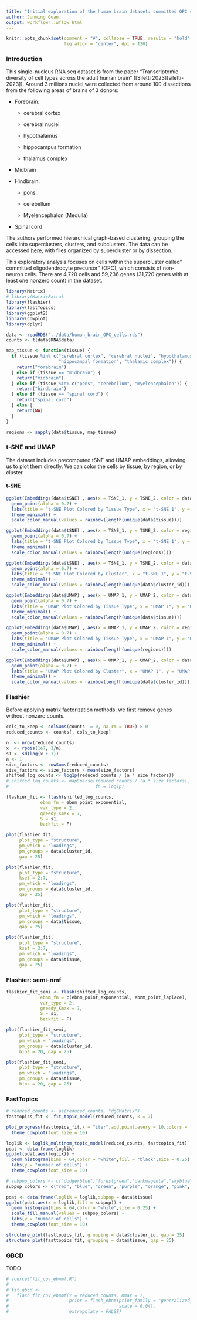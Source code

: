 ```yaml
---
title: "Initial exploration of the human brain dataset: committed OPC cells"
author: Junming Guan
output: workflowr::wflow_html
---
```


```r
knitr::opts_chunk$set(comment = "#", collapse = TRUE, results = "hold",
                      fig.align = "center", dpi = 120)
```

### Introduction

This single-nucleus RNA seq dataset is from the paper "Transcriptomic
diversity of cell types across the adult human brain"
([Siletti 2023][siletti-2023]). Around 3 millions nuclei were
collected from around 100 dissections from the following areas of
brains of 3 donors:

-   Forebrain:

    -   cerebral cortex

    -   cerebral nuclei

    -   hypothalamus

    -   hippocampus formation

    -   thalamus complex

-   Midbrain

-   Hindbrain:

    -   pons

    -   cerebellum

    -   Myelencephalon (Medulla)

-   Spinal cord

The authors performed hierarchical graph-based clustering, grouping
the cells into superclusters, clusters, and subclusters. The data can
be accessed [here][hca-brain-data], with files organized by
supercluster or by dissection.

This exploratory analysis focuses on cells within the supercluster
called" committed oligodendrocyte precursor" (OPC), which consists of
non-neuron cells. There are 4,720 cells and 59,236 genes (31,720 genes
with at least one nonzero count) in the dataset.

```r
library(Matrix)
# library(MatrixExtra)
library(flashier)
library(fastTopics)
library(ggplot2)
library(cowplot)
library(dplyr)
```

```r
data <- readRDS("../data/human_brain_OPC_cells.rds")
counts <- t(data$RNA$data)
```


```r
map_tissue <- function(tissue) {
  if (tissue %in% c("cerebral cortex", "cerebral nuclei", "hypothalamus", 
                    "hippocampal formation", "thalamic complex")) {
    return("forebrain")
  } else if (tissue == "midbrain") {
    return("midbrain")
  } else if (tissue %in% c("pons", "cerebellum", "myelencephalon")) {
    return("hindbrain")
  } else if (tissue == "spinal cord") {
    return("spinal cord")
  } else {
    return(NA)
  }
}

regions <- sapply(data$tissue, map_tissue)

```

### t-SNE and UMAP

The dataset includes precomputed tSNE and UMAP embeddings, allowing us
to plot them directly. We can color the cells by tissue, by region, or
by cluster.

#### t-SNE

```r
ggplot(Embeddings(data$tSNE) , aes(x = TSNE_1, y = TSNE_2, color = data$tissue)) +
  geom_point(alpha = 0.7) +
  labs(title = "t-SNE Plot Colored by Tissue Type", x = "t-SNE 1", y = "t-SNE 2") +
  theme_minimal() +
  scale_color_manual(values = rainbow(length(unique(data$tissue))))

ggplot(Embeddings(data$tSNE) , aes(x = TSNE_1, y = TSNE_2, color = regions)) +
  geom_point(alpha = 0.7) +
  labs(title = "t-SNE Plot Colored by Tissue Type", x = "t-SNE 1", y = "t-SNE 2") +
  theme_minimal() +
  scale_color_manual(values = rainbow(length(unique(regions))))

ggplot(Embeddings(data$tSNE) , aes(x = TSNE_1, y = TSNE_2, color = data$cluster_id)) +
  geom_point(alpha = 0.7) +
  labs(title = "t-SNE Plot Colored by Cluster", x = "t-SNE 1", y = "t-SNE 2") +
  theme_minimal() +
  scale_color_manual(values = rainbow(length(unique(data$cluster_id))))
```

```r
ggplot(Embeddings(data$UMAP) , aes(x = UMAP_1, y = UMAP_2, color = data$tissue)) +
  geom_point(alpha = 0.7) +
  labs(title = "UMAP Plot Colored by Tissue Type", x = "UMAP 1", y = "UMAP 2") +
  theme_minimal() +
  scale_color_manual(values = rainbow(length(unique(data$tissue))))

ggplot(Embeddings(data$UMAP) , aes(x = UMAP_1, y = UMAP_2, color = regions)) +
  geom_point(alpha = 0.7) +
  labs(title = "UMAP Plot Colored by Tissue Type", x = "UMAP 1", y = "UMAP 2") +
  theme_minimal() +
  scale_color_manual(values = rainbow(length(unique(regions))))

ggplot(Embeddings(data$UMAP) , aes(x = UMAP_1, y = UMAP_2, color = data$cluster_id)) +
  geom_point(alpha = 0.7) +
  labs(title = "UMAP Plot Colored by Cluster", x = "UMAP 1", y = "UMAP 2") +
  theme_minimal() +
  scale_color_manual(values = rainbow(length(unique(data$cluster_id))))
```

### Flashier

Before applying matrix factorization methods, we first remove genes
without nonzero counts.

```r
cols_to_keep <- colSums(counts != 0, na.rm = TRUE) > 0
reduced_counts <- counts[, cols_to_keep]
```

```r
n  <- nrow(reduced_counts)
x  <- rpois(1e7, 1/n)
s1 <- sd(log(x + 1))
a <- 1
size_factors <- rowSums(reduced_counts)
size_factors <- size_factors / mean(size_factors)
shifted_log_counts <- log1p(reduced_counts / (a * size_factors))
# shifted_log_counts <- mapSparse(reduced_counts / (a * size_factors), 
#                                 fn = log1p)
```

```r
flashier_fit <- flash(shifted_log_counts, 
             ebnm_fn = ebnm_point_exponential,
             var_type = 2, 
             greedy_Kmax = 7, 
             S = s1,
             backfit = F)
```

```r
plot(flashier_fit, 
     plot_type = "structure",
     pm_which = "loadings", 
     pm_groups = data$cluster_id, 
     gap = 25)

plot(flashier_fit, 
     plot_type = "structure",
     kset = 2:7,
     pm_which = "loadings", 
     pm_groups = data$cluster_id, 
     gap = 25)
```

```r
plot(flashier_fit, 
     plot_type = "structure",
     pm_which = "loadings", 
     pm_groups = data$tissue,
     gap = 25)

plot(flashier_fit, 
     plot_type = "structure",
     kset = 2:7,
     pm_which = "loadings", 
     pm_groups = data$tissue,
     gap = 25)
```

### Flashier: semi-nmf

```r
flashier_fit_semi <- flash(shifted_log_counts, 
             ebnm_fn = c(ebnm_point_exponential, ebnm_point_laplace),
             var_type = 2, 
             greedy_Kmax = 7, 
             S = s1,
             backfit = F)
```

```r
plot(flashier_fit_semi, 
     plot_type = "structure",
     pm_which = "loadings", 
     pm_groups = data$cluster_id,
     bins = 20, gap = 25)

plot(flashier_fit_semi, 
     plot_type = "structure",
     pm_which = "loadings", 
     pm_groups = data$tissue,
     bins = 20, gap = 25)
```

### FastTopics

```r
# reduced_counts <- as(reduced_counts, "dgCMatrix")
fasttopics_fit <- fit_topic_model(reduced_counts, k = 7)
```

```r
plot_progress(fasttopics_fit,x = "iter",add.point.every = 10,colors = "black") +
  theme_cowplot(font_size = 10)

```

```r
loglik <- loglik_multinom_topic_model(reduced_counts, fasttopics_fit)
pdat <- data.frame(loglik)
ggplot(pdat,aes(loglik)) +
  geom_histogram(bins = 64,color = "white",fill = "black",size = 0.25) +
  labs(y = "number of cells") +
  theme_cowplot(font_size = 10)

# subpop_colors <- c("dodgerblue","forestgreen","darkmagenta","skyblue","gold", )
subpop_colors <- c("red", "blue", "green", "purple", "orange", "pink", "cyan", "brown", "yellow", "darkgreen")

pdat <- data.frame(loglik = loglik,subpop = data$tissue)
ggplot(pdat,aes(x = loglik,fill = subpop)) +
  geom_histogram(bins = 64,color = "white",size = 0.25) +
  scale_fill_manual(values = subpop_colors) +
  labs(y = "number of cells") +
  theme_cowplot(font_size = 10)
```

```r
structure_plot(fasttopics_fit, grouping = data$cluster_id, gap = 25)
structure_plot(fasttopics_fit, grouping = data$tissue, gap = 25)
```

### GBCD

TODO

```r
# source("fit_cov_ebnmf.R")
# 
# fit.gbcd <-
#   flash_fit_cov_ebnmf(Y = reduced_counts, Kmax = 7,
#                       prior = flash_ebnm(prior_family = "generalized_binary",
#                                          scale = 0.04),
#                       extrapolate = FALSE)
```

[silleti-2023]: https://doi.org/10.1126/science.add7046
[hca-brain-data]: https://data.humancellatlas.org/hca-bio-networks/nervous-system/atlases/brain-v1-0
